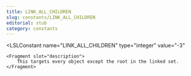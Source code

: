 ```yaml
---
title: LINK_ALL_CHILDREN
slug: constants/LINK_ALL_CHILDREN
editorial: stub
category: constants
---
```


<LSLConstant
	name="LINK_ALL_CHILDREN"
	type="integer"
	value="-3"
>
	<Fragment slot="description">
		This targets every object except the root in the linked set.
	</Fragment>
</LSLConstant>

